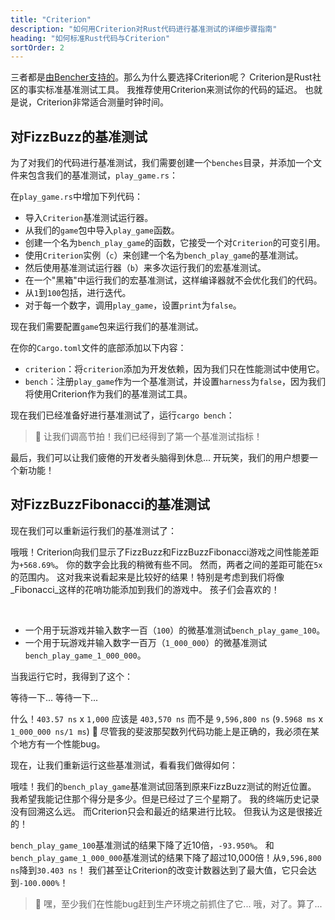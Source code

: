 ```yaml
---
title: "Criterion"
description: "如何用Criterion对Rust代码进行基准测试的详细步骤指南"
heading: "如何标准Rust代码与Criterion"
sortOrder: 2
---
```



<Benchmarking />

<WhatIsRust />

<FizzBuzzRust />

<StepByStepRust />

<MicroVsMacro />

<BenchmarkingRust />

三者都是[由Bencher支持的](/docs/zh/explanation/adapters/)。那么为什么要选择Criterion呢？
Criterion是Rust社区的事实标准基准测试工具。
我推荐使用Criterion来测试你的代码的延迟。
也就是说，Criterion非常适合测量时钟时间。

<FizzBuzzRefactor />

## 对FizzBuzz的基准测试

为了对我们的代码进行基准测试，我们需要创建一个`benches`目录，并添加一个文件来包含我们的基准测试，`play_game.rs`：

<GameBenchesTree />

在`play_game.rs`中增加下列代码：

<FizzBuzzRefactorBenchesCode />

- 导入`Criterion`基准测试运行器。
- 从我们的`game`包中导入`play_game`函数。
- 创建一个名为`bench_play_game`的函数，它接受一个对`Criterion`的可变引用。
- 使用`Criterion`实例（`c`）来创建一个名为`bench_play_game`的基准测试。
- 然后使用基准测试运行器（`b`）来多次运行我们的宏基准测试。
- 在一个"黑箱"中运行我们的宏基准测试，这样编译器就不会优化我们的代码。
- 从`1`到`100`包括，进行迭代。
- 对于每一个数字，调用`play_game`，设置`print`为`false`。

现在我们需要配置`game`包来运行我们的基准测试。

在你的`Cargo.toml`文件的底部添加以下内容：

<GameCargoToml />

- `criterion`：将`criterion`添加为开发依赖，因为我们只在性能测试中使用它。
- `bench`：注册`play_game`作为一个基准测试，并设置`harness`为`false`，因为我们将使用Criterion作为我们的基准测试工具。

现在我们已经准备好进行基准测试了，运行`cargo bench`：

<BenchPlayGameOutput />

> 🐰 让我们调高节拍！我们已经得到了第一个基准测试指标！

最后，我们可以让我们疲倦的开发者头脑得到休息...
开玩笑，我们的用户想要一个新功能！

<FizzBuzzFibonacciRust>
  <PlayGameRustCode />
</FizzBuzzFibonacciRust>

## 对FizzBuzzFibonacci的基准测试

现在我们可以重新运行我们的基准测试了：

<BenchPlayGameFibonacciOutput />

哦哦！Criterion向我们显示了FizzBuzz和FizzBuzzFibonacci游戏之间性能差距为`+568.69%`。
你的数字会比我的稍微有些不同。
然而，两者之间的差距可能在`5x`的范围内。
这对我来说看起来是比较好的结果！特别是考虑到我们将像_Fibonacci_这样的花哨功能添加到我们的游戏中。
孩子们会喜欢的！

<FizzBuzzFibonacciOpenRust>
  <FizzBuzzFibonacciOpenRustCode />
</FizzBuzzFibonacciOpenRust>

<TheEnd />

<br />

<OnFire />

<BenchPlayGameOnFireCode />

- 一个用于玩游戏并输入数字一百（`100`）的微基准测试`bench_play_game_100`。
- 一个用于玩游戏并输入数字一百万（`1_000_000`）的微基准测试`bench_play_game_1_000_000`。

当我运行它时，我得到了这个：

<BenchPlayGameOnFireOutputStart />

等待一下... 等待一下...

<BenchPlayGameOnFireOutput />

什么！`403.57 ns` x `1,000` 应该是 `403,570 ns` 而不是 `9,596,800 ns` (`9.5968 ms` x `1_000_000 ns/1 ms`) 🤯
尽管我的斐波那契数列代码功能上是正确的，我必须在某个地方有一个性能bug。

<FizzBuzzFibonacciFixRust />

现在，让我们重新运行这些基准测试，看看我们做得如何：

<BenchPlayGameFixOutput />

哦哇！我们的`bench_play_game`基准测试回落到原来FizzBuzz测试的附近位置。
我希望我能记住那个得分是多少。但是已经过了三个星期了。
我的终端历史记录没有回溯这么远。
而Criterion只会和最近的结果进行比较。
但我认为这是很接近的！

`bench_play_game_100`基准测试的结果下降了近10倍，`-93.950%`。
和`bench_play_game_1_000_000`基准测试的结果下降了超过10,000倍！从`9,596,800 ns`降到`30.403 ns`！
我们甚至让Criterion的改变计数器达到了最大值，它只会达到`-100.000%`！

> 🐰 嘿，至少我们在性能bug赶到生产环境之前抓住了它... 哦，对了。算了...

<CatchInCi />

<CatchInCiOutput />

<CatchInCiPlot />

<CatchInCiPlotRustBench title="如何用Criterion对Rust进行基准测试" />

<BencherFooter />